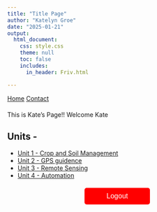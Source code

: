 ```yaml
---
title: "Title Page"
author: "Katelyn Groe"
date: "2025-01-21"
output:
  html_document:
    css: style.css
    theme: null
    toc: false
    includes:
      in_header: Friv.html

---
```


<nav>
  <a href="index.html">Home</a>
  <a href="contact.html">Contact</a>
</nav>





<p style="margin-bottom: 20px;">

This is Kate's Page!! Welcome Kate

## Units -  
- [Unit 1 - Crop and Soil Management](Module1.html)
- [Unit 2 - GPS guidence](Module2.html)
- [Unit 3 - Remote Sensing](Module3.html)
- [Unit 4 - Automation](Module1.html) 


<button id="logoutButton" onclick="logout()">Logout</button>

<style>
/* Style the logout button */
#logoutButton {
    display: block;
    width: 150px;
    padding: 10px;
    margin: 20px auto; /* Center the button */
    background-color: red;
    color: white;
    border: none;
    cursor: pointer;
    font-size: 16px;
    border-radius: 5px;
}

#logoutButton:hover {
    background-color: darkred;
}
</style>


<script>
function logout() {
    localStorage.removeItem("access"); // Remove login session
    localStorage.removeItem("expiration"); // Remove expiration time
    window.location.href = "index.html"; // Redirect to login page
}
</script>







